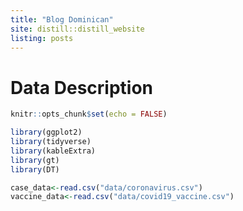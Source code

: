 ```yaml
---
title: "Blog Dominican"
site: distill::distill_website
listing: posts
---
```


# Data Description

```r

knitr::opts_chunk$set(echo = FALSE)

library(ggplot2)
library(tidyverse)
library(kableExtra)
library(gt)
library(DT)

```


```r

case_data<-read.csv("data/coronavirus.csv")
vaccine_data<-read.csv("data/covid19_vaccine.csv")


```

